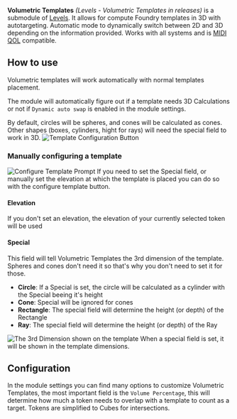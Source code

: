 **Volumetric Templates** *(Levels - Volumetric Templates in releases)*
is a submodule of [Levels](Levels "wikilink"). It allows for compute
Foundry templates in 3D with autotargeting. Automatic mode to
dynamically switch between 2D and 3D depending on the information
provided. Works with all systems and is [MIDI
QOL](https://gitlab.com/tposney/midi-qol) compatible.

## How to use

Volumetric templates will work automatically with normal templates
placement.

The module will automatically figure out if a template needs 3D
Calculations or not if `Dynamic auto swap` is enabled in the module
settings.

By default, circles will be spheres, and cones will be calculated as
cones. Other shapes (boxes, cylinders, hight for rays) will need the
special field to work in 3D. ![Template Configuration
Button](Vtmanual.png "Template Configuration Button")

### Manually configuring a template

![Configure Template Prompt](Vtconfigscreen.png
"Configure Template Prompt") If you need to set the Special field, or
manually set the elevation at which the template is placed you can do so
with the configure template button.

#### Elevation

If you don't set an elevation, the elevation of your currently selected
token will be used

#### Special

This field will tell Volumetric Templates the 3rd dimension of the
template. Spheres and cones don't need it so that's why you don't need
to set it for those.

  - **Circle**: If a Special is set, the circle will be calculated as a
    cylinder with the Special beeing it's height
  - **Cone**: Special will be ignored for cones
  - **Rectangle**: The special field will determine the height (or
    depth) of the Rectangle
  - **Ray**: The special field will determine the height (or depth) of
    the Ray

![The 3rd Dimension shown on the template](Vtspecialtemp.png
"The 3rd Dimension shown on the template") When a special field is set,
it will be shown in the template dimensions.

## Configuration

In the module settings you can find many options to customize Volumetric
Templates, the most important field is the `Volume Percentage`, this
will determine how much a token needs to overlap with a template to
count as a target. Tokens are simplified to Cubes for intersections.
